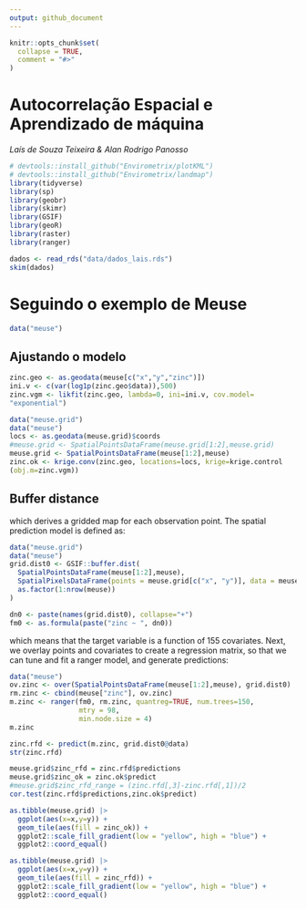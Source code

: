 ```yaml
---
output: github_document
---
```


<!-- README.md is generated from README.Rmd. Please edit that file -->

```r
knitr::opts_chunk$set(
  collapse = TRUE,
  comment = "#>"
)
```

# Autocorrelação Espacial e Aprendizado de máquina

*Laís de Souza Teixeira & Alan Rodrigo Panosso* 


```r
# devtools::install_github("Envirometrix/plotKML")
# devtools::install_github("Envirometrix/landmap")
library(tidyverse)
library(sp)
library(geobr)
library(skimr)
library(GSIF)
library(geoR)
library(raster)
library(ranger)
```

```r
dados <- read_rds("data/dados_lais.rds")
skim(dados)
```

# Seguindo o exemplo de Meuse

```r
data("meuse")
```

## Ajustando o modelo


```r
zinc.geo <- as.geodata(meuse[c("x","y","zinc")])
ini.v <- c(var(log1p(zinc.geo$data)),500)
zinc.vgm <- likfit(zinc.geo, lambda=0, ini=ini.v, cov.model=
"exponential")
```


```r
data("meuse.grid")
data("meuse")
locs <- as.geodata(meuse.grid)$coords
#meuse.grid <- SpatialPointsDataFrame(meuse.grid[1:2],meuse.grid)
meuse.grid <- SpatialPointsDataFrame(meuse[1:2],meuse)
zinc.ok <- krige.conv(zinc.geo, locations=locs, krige=krige.control
(obj.m=zinc.vgm))
```



## Buffer distance
which derives a gridded map for each observation point. The spatial prediction model is defined as:

```r
data("meuse.grid")
data("meuse")
grid.dist0 <- GSIF::buffer.dist(
  SpatialPointsDataFrame(meuse[1:2],meuse),  
  SpatialPixelsDataFrame(points = meuse.grid[c("x", "y")], data = meuse.grid)[1],
  as.factor(1:nrow(meuse))
)
```


```r
dn0 <- paste(names(grid.dist0), collapse="+")
fm0 <- as.formula(paste("zinc ~ ", dn0))
```


which means that the target variable is a function of 155 covariates. Next, we overlay points and covariates to create a regression matrix, so that we can tune and fit a ranger model, and generate predictions:

```r
data("meuse")
ov.zinc <- over(SpatialPointsDataFrame(meuse[1:2],meuse), grid.dist0)
rm.zinc <- cbind(meuse["zinc"], ov.zinc)
m.zinc <- ranger(fm0, rm.zinc, quantreg=TRUE, num.trees=150, 
                 mtry = 98,
                 min.node.size = 4)
m.zinc
```


```r
zinc.rfd <- predict(m.zinc, grid.dist0@data)
str(zinc.rfd)
```


```r
meuse.grid$zinc_rfd = zinc.rfd$predictions
meuse.grid$zinc_ok = zinc.ok$predict
#meuse.grid$zinc_rfd_range = (zinc.rfd[,3]-zinc.rfd[,1])/2
cor.test(zinc.rfd$predictions,zinc.ok$predict)
```

```r
as.tibble(meuse.grid) |> 
  ggplot(aes(x=x,y=y)) +
  geom_tile(aes(fill = zinc_ok)) +
  ggplot2::scale_fill_gradient(low = "yellow", high = "blue") +
  ggplot2::coord_equal()
```


```r
as.tibble(meuse.grid) |> 
  ggplot(aes(x=x,y=y)) +
  geom_tile(aes(fill = zinc_rfd)) +
  ggplot2::scale_fill_gradient(low = "yellow", high = "blue") +
  ggplot2::coord_equal()
```


